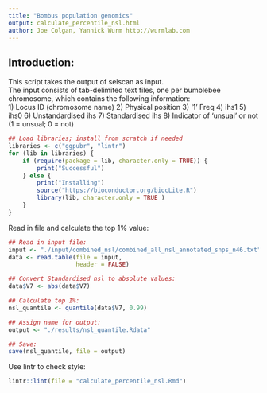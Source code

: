 ```yaml
---
title: "Bombus population genomics"
output: calculate_percentile_nsl.html
author: Joe Colgan, Yannick Wurm http://wurmlab.com
---
```


## Introduction:  
This script takes the output of selscan as input.  
The input consists of tab-delimited text files, one per bumblebee chromosome, which contains the following information:  
1) Locus ID (chromosome name)
2) Physical position
3) '1' Freq
4) ihs1
5) ihs0
6) Unstandardised ihs
7) Standardised ihs
8) Indicator of 'unsual' or not (1 = unsual; 0 = not)

```r
## Load libraries; install from scratch if needed
libraries <- c("ggpubr", "lintr")
for (lib in libraries) {
    if (require(package = lib, character.only = TRUE)) {
        print("Successful")
    } else {
        print("Installing")
        source("https://bioconductor.org/biocLite.R")
        library(lib, character.only = TRUE )
    }
}
```
Read in file and calculate the top 1% value:

```r
## Read in input file:
input <- "./input/combined_nsl/combined_all_nsl_annotated_snps_n46.txt"
data <- read.table(file = input,
                   header = FALSE)

## Convert Standardised nsl to absolute values:
data$V7 <- abs(data$V7)

## Calculate top 1%:
nsl_quantile <- quantile(data$V7, 0.99)

## Assign name for output:
output <- "./results/nsl_quantile.Rdata"

## Save:
save(nsl_quantile, file = output)
```

Use lintr to check style:

```r
lintr::lint(file = "calculate_percentile_nsl.Rmd")
```